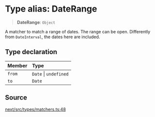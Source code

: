 # Type alias: DateRange

> **DateRange**: `Object`

A matcher to match a range of dates. The range can be open. Differently from
`DateInterval`, the dates here are included.

## Type declaration

| Member | Type |
| :------ | :------ |
| `from` | `Date` \| `undefined` |
| `to` | `Date` |

## Source

[next/src/types/matchers.ts:48](https://github.com/gpbl/react-day-picker/blob/6515ed496/next/src/types/matchers.ts#L48)
